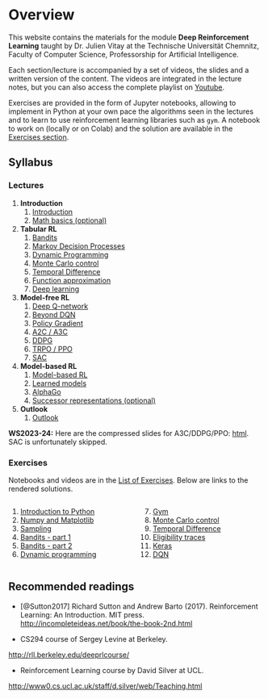 # Overview {.unnumbered}

This website contains the materials for the module **Deep Reinforcement Learning** taught by Dr. Julien Vitay at the Technische Universität Chemnitz, Faculty of Computer Science, Professorship for Artificial Intelligence. 

Each section/lecture is accompanied by a set of videos, the slides and a written version of the content. The videos are integrated in the lecture notes, but you can also access the complete playlist on [Youtube](https://www.youtube.com/playlist?list=PLIEjdhhAF7UJwegwyWUcDrUNJTQfxMcUw).

Exercises are provided in the form of Jupyter notebooks, allowing to implement in Python at your own pace the algorithms seen in the lectures and to learn to use reinforcement learning libraries such as `gym`. A notebook to work on (locally or on Colab) and the solution are available in the [Exercises section](exercises/Content.qmd). 


## Syllabus

### Lectures


1. **Introduction**
    1. [Introduction](notes/1.1-Introduction.qmd)
    2. [Math basics (optional)](notes/1.2-Math.qmd)
2. **Tabular RL**
    1. [Bandits](notes/2.1-Bandits.qmd)
    2. [Markov Decision Processes](notes/2.2-MDP.qmd)
    3. [Dynamic Programming](notes/2.3-DP.qmd)
    4. [Monte Carlo control](notes/2.4-MC.qmd)
    5. [Temporal Difference](notes/2.5-TD.qmd)
    6. [Function approximation](notes/2.6-FA.qmd)
    7. [Deep learning](notes/2.7-NN.qmd)

3. **Model-free RL**
    1. [Deep Q-network](notes/3.1-DQN.qmd)
    2. [Beyond DQN](notes/3.2-BeyondDQN.qmd)
    3. [Policy Gradient](notes/3.3-PG.qmd)
    4. [A2C / A3C](notes/3.4-A3C.qmd)
    5. [DDPG](notes/3.5-DDPG.qmd)
    6. [TRPO / PPO](notes/3.6-PPO.qmd)
    7. [SAC](notes/3.7-SAC.qmd)

4. **Model-based RL**
    1. [Model-based RL](notes/4.1-MB.qmd)
    2. [Learned models](notes/4.2-LearnedModels.qmd)
    3. [AlphaGo](notes/4.3-AlphaGo.qmd)
    4. [Successor representations (optional)](notes/4.4-SR.qmd)

5. **Outlook**
    1. [Outlook](notes/5.1-Outlook.qmd)


:::callout-note
**WS2023-24:** Here are the compressed slides for A3C/DDPG/PPO: [html](slides/3.8-A3C-DDPG-PPO.html){target="_blank"}. SAC is unfortunately skipped.
:::

### Exercises

Notebooks and videos are in the [List of Exercises](exercises/Content.qmd). Below are links to the rendered solutions.

::: {.columns}
::: {.column width=50%}

1. [Introduction to Python](exercises/1-Python-solution.ipynb)
2. [Numpy and Matplotlib](exercises/2-Numpy-solution.ipynb)
3. [Sampling](exercises/3-Sampling-solution.ipynb)
4. [Bandits - part 1](exercises/4-Bandits-solution.ipynb)
5. [Bandits - part 2](exercises/5-Bandits2-solution.ipynb)
6. [Dynamic programming](exercises/6-DP-solution.ipynb)

:::
::: {.column width=50%}

7. [Gym](exercises/7-Gym-solution.ipynb)
8. [Monte Carlo control](exercises/8-MonteCarlo-solution.ipynb)
9. [Temporal Difference](exercises/9-TD-solution.ipynb)
10. [Eligibility traces](exercises/10-Eligibilitytraces-solution.ipynb)
11. [Keras](exercises/11-Keras-solution.ipynb)
12. [DQN](exercises/12-DQN-solution.ipynb)

:::
:::

## Recommended readings

* [@Sutton2017]  Richard Sutton and Andrew Barto (2017). Reinforcement Learning: An Introduction. MIT press. 
<http://incompleteideas.net/book/the-book-2nd.html>


* CS294 course of Sergey Levine at Berkeley. 

<http://rll.berkeley.edu/deeprlcourse/>

* Reinforcement Learning course by David Silver at UCL.

<http://www0.cs.ucl.ac.uk/staff/d.silver/web/Teaching.html>